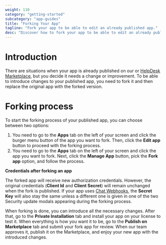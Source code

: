 ```yaml
---
weight: 110
category: "getting-started"
subcategory: "app-guides"
title: "Forking Your App"
tagline: "Fork your app to be able to edit an already published app."
desc: "Discover how to fork your app to be able to edit an already published app."
---
```


# Introduction

There are situations when your app is already published on our <Placeholder id="LIVECHAT_MARKETPLACE_URL"/> or <a href="https://www.helpdesk.com/marketplace/" target="_blank">HelpDesk Marketplace</a>, but you decide it needs a change or improvement. To be able to introduce changes to your published app, you need to fork it and then replace the original app with the forked version. 

# Forking process

To start the forking process of your published app, you can choose between two options:

1. You need to go to the **Apps** tab on the left of your screen and click the burger menu button of the app you want to fork. Then, click the **Edit app** button to proceed with the forking process.
2. You need to go to the **Apps** tab on the left of your screen and click the app you want to fork. Next, click the **Manage App** button, pick the **Fork app** option, and follow the process.

<Warning>

**Credentials after forking an app**

The forked app will receive new authorization credentials. However, the original credentials (**Client Id** and **Client Secret**) will remain unchanged when the fork is published.
If your app uses <a href="https://developers.livechat.com/docs/getting-started/app-guides/chat-webhooks" target="_blank">Chat Webhooks</a>, the **Secret Key** will also stay the same unless a different one is given in one of the two Security update modals appearing during the forking process.

</Warning>

When forking is done, you can introduce all the necessary changes. After that, go to the **Private Installation** tab and install your app on your license to test it. When everything is how you want it to be, go to the **Publish on Marketplace** tab and submit your fork app for review. When our team approves it, publish it on the Marketplace, and enjoy your new app with the introduced changes.
